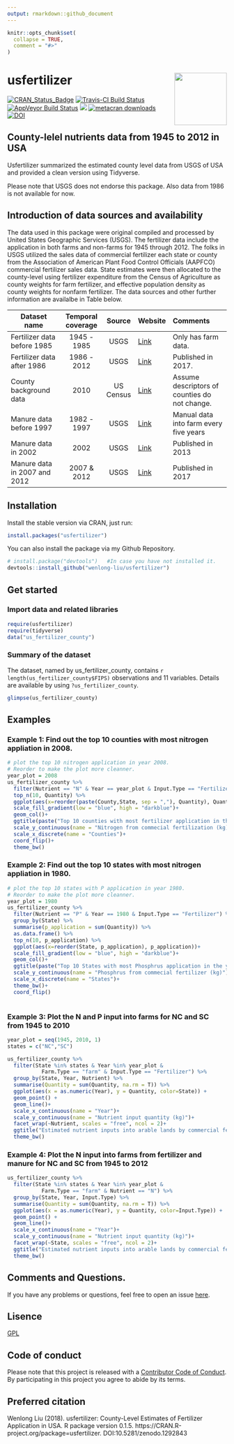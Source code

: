 ```yaml
---
output: rmarkdown::github_document
---
```


```r
knitr::opts_chunk$set(
  collapse = TRUE,
  comment = "#>"
)
```
# usfertilizer  <img src="https://raw.githubusercontent.com/wenlong-liu/usfertilizer_sticker/master/usfertilizer.png" align="right" height = "120"/>

[![CRAN_Status_Badge](http://www.r-pkg.org/badges/version/usfertilizer)](https://cran.r-project.org/package=usfertilizer)
[![Travis-CI Build Status](https://travis-ci.org/wenlong-liu/usfertilizer.svg?branch=master)](https://travis-ci.org/wenlong-liu/usfertilizer)
[![AppVeyor Build Status](https://ci.appveyor.com/api/projects/status/github/wenlong-liu/usfertilizer?branch=master&svg=true)](https://ci.appveyor.com/project/wenlong-liu/usfertilizer)
[![](https://cranlogs.r-pkg.org/badges/usfertilizer)](https://cran.r-project.org/package=usfertilizer)
[![metacran downloads](http://cranlogs.r-pkg.org/badges/grand-total/usfertilizer?color=ff69b4)](https://cran.r-project.org/package=usfertilizer)
[![DOI](https://zenodo.org/badge/123758879.svg)](https://zenodo.org/badge/latestdoi/123758879)


## County-lelel nutrients data from 1945 to 2012 in USA
Usfertilizer summarized the estimated county level data from USGS of USA and provided a clean version using Tidyverse. 

Please note that USGS does not endorse this package. Also data from 1986 is not available for now.

## Introduction of data sources and availability

The data used in this package were original compiled and processed by United States Geographic Services (USGS).  The fertilizer data include the application in both farms and non-farms for 1945 through 2012.  The folks in USGS utilized the sales data of commercial fertilizer each state or county from the Association of American Plant Food Control Officials (AAPFCO) commercial fertilizer sales data. State estimates were then allocated to the county-level using fertilizer expenditure from the Census of Agriculture as county weights for farm fertilizer, and effective population density as county weights for nonfarm fertilizer.  The data sources and other further information are availalbe in Table below.

|Dataset name                 | Temporal coverage| Source| Website  | Comments |
|-------------------|:-------------:|:---------:| ---------|:--------------------|
|Fertilizer data before 1985 | 1945 - 1985    | USGS     | [Link](https://pubs.er.usgs.gov/publication/ofr90130) |Only has farm data.|
|Fertilizer data after 1986  | 1986 - 2012    | USGS     | [Link](https://www.sciencebase.gov/catalog/item/5851b2d1e4b0f99207c4f238) |Published in 2017.|
|County background data      |  2010          | US Census| [Link](https://www.census.gov/geo/maps-data/data/gazetteer2010.html) |Assume descriptors of counties do not change.|
|Manure data before 1997     | 1982 - 1997    | USGS     | [Link](https://pubs.usgs.gov/sir/2006/5012/) | Manual data into farm every five years |
|Manure data in 2002         |  2002          | USGS     | [Link](https://pubs.usgs.gov/of/2013/1065/) | Published in 2013  |
|Manure data in 2007 and 2012|  2007 & 2012   | USGS     | [Link](https://www.sciencebase.gov/catalog/item/581ced4ee4b08da350d52303) | Published in 2017  |


## Installation
Install the stable version via CRAN, just run:

```r
install.packages("usfertilizer")
```

You can also install the package via my Github Repository.

```r
# install.package("devtools")   #In case you have not installed it.
devtools::install_github("wenlong-liu/usfertilizer")
```


##  Get started
### Import data and related libraries

```r
require(usfertilizer)
require(tidyverse)
data("us_fertilizer_county")
```

### Summary of the dataset

The dataset, named by us_fertilizer_county, contains `r length(us_fertilizer_county$FIPS)` observations and 11 variables.  Details are available by using `?us_fertilizer_county`.

```r
glimpse(us_fertilizer_county)
```

## Examples
### Example 1: Find out the top 10 counties with most nitrogen appliation in 2008.

```r
# plot the top 10 nitrogen application in year 2008.
# Reorder to make the plot more cleanner.
year_plot = 2008
us_fertilizer_county %>%
  filter(Nutrient == "N" & Year == year_plot & Input.Type == "Fertilizer" ) %>%
  top_n(10, Quantity) %>%
  ggplot(aes(x=reorder(paste(County,State, sep = ","), Quantity), Quantity, fill = Quantity))+
  scale_fill_gradient(low = "blue", high = "darkblue")+
  geom_col()+
  ggtitle(paste("Top 10 counties with most fertilizer application in the year of", year_plot)) + 
  scale_y_continuous(name = "Nitrogen from commecial fertilization (kg)")+
  scale_x_discrete(name = "Counties")+
  coord_flip()+
  theme_bw()
```

### Example 2: Find out the top 10 states with most nitrogen appliation in 1980.

```r
# plot the top 10 states with P application in year 1980.
# Reorder to make the plot more cleanner.
year_plot = 1980
us_fertilizer_county %>%
  filter(Nutrient == "P" & Year == 1980 & Input.Type == "Fertilizer") %>% 
  group_by(State) %>% 
  summarise(p_application = sum(Quantity)) %>% 
  as.data.frame() %>% 
  top_n(10, p_application) %>%
  ggplot(aes(x=reorder(State, p_application), p_application))+
  scale_fill_gradient(low = "blue", high = "darkblue")+
  geom_col()+
  ggtitle(paste("Top 10 States with most Phosphrus application in the year of", year_plot)) + 
  scale_y_continuous(name = "Phosphrus from commecial fertilizer (kg)")+
  scale_x_discrete(name = "States")+
  theme_bw()+
  coord_flip()
  
```


### Example 3: Plot the N and P input into farms for NC and SC from 1945 to 2010
```r
year_plot = seq(1945, 2010, 1)
states = c("NC","SC")

us_fertilizer_county %>% 
  filter(State %in% states & Year %in% year_plot &
           Farm.Type == "farm" & Input.Type == "Fertilizer") %>% 
  group_by(State, Year, Nutrient) %>% 
  summarise(Quantity = sum(Quantity, na.rm = T)) %>% 
  ggplot(aes(x = as.numeric(Year), y = Quantity, color=State)) +
  geom_point() +
  geom_line()+
  scale_x_continuous(name = "Year")+
  scale_y_continuous(name = "Nutrient input quantity (kg)")+
  facet_wrap(~Nutrient, scales = "free", ncol = 2)+
  ggtitle("Estimated nutrient inputs into arable lands by commercial fertilizer\nfrom 1945 to 2010 in Carolinas")+
  theme_bw()

```

### Example 4: Plot the N input into farms from fertilizer and manure for NC and SC from 1945 to 2012
```r
us_fertilizer_county %>% 
  filter(State %in% states & Year %in% year_plot &
           Farm.Type == "farm" & Nutrient == "N") %>% 
  group_by(State, Year, Input.Type) %>% 
  summarise(Quantity = sum(Quantity, na.rm = T)) %>% 
  ggplot(aes(x = as.numeric(Year), y = Quantity, color=Input.Type)) +
  geom_point() +
  geom_line()+
  scale_x_continuous(name = "Year")+
  scale_y_continuous(name = "Nutrient input quantity (kg)")+
  facet_wrap(~State, scales = "free", ncol = 2)+
  ggtitle("Estimated nutrient inputs into arable lands by commercial fertilizer and manure\nfrom 1945 to 2012 in Carolinas")+
  theme_bw()
```

## Comments and Questions.

If you have any problems or questions, feel free to open an issue [here](https://github.com/wenlong-liu/usfertilizer/issues).

## Lisence

[GPL](https://github.com/wenlong-liu/usfertilizer/blob/master/lisence.txt)

## Code of conduct

Please note that this project is released with a [Contributor Code of Conduct](https://github.com/wenlong-liu/usfertilizer/blob/master/CONDUCT.md). By participating in this project you agree to abide by its terms.

## Preferred citation

Wenlong Liu (2018). usfertilizer: County-Level Estimates of Fertilizer Application in USA. R package version 0.1.5. https://CRAN.R-project.org/package=usfertilizer. DOI:10.5281/zenodo.1292843


